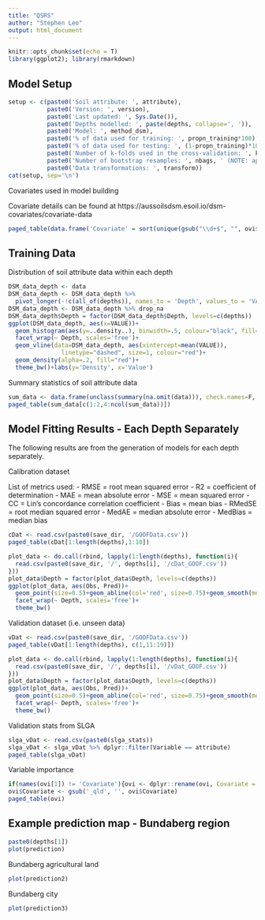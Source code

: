 ```yaml
---
title: "QSRS"
author: "Stephen Leo"
output: html_document
---
```


```r
knitr::opts_chunk$set(echo = T)
library(ggplot2); library(rmarkdown)
```

## Model Setup

```r
setup <- c(paste0('Soil attribute: ', attribute),
           paste0('Version: ', version),
           paste0('Last updated: ', Sys.Date()),
           paste0('Depths modelled: ', paste(depths, collapse=', ')),
           paste0('Model: ', method_dsm),
           paste0('% of data used for training: ', propn_training*100),
           paste0('% of data used for testing: ', (1-propn_training)*100),
           paste0('Number of k-folds used in the cross-validation: ', k_kfold),
           paste0('Number of bootstrap resamples: ', nbags, ' (NOTE: applicable to all models but qrf)'),
           paste0('Data transformations: ', transform))
cat(setup, sep='\n')
```

Covariates used in model building

Covariate details can be found at https://aussoilsdsm.esoil.io/dsm-covariates/covariate-data

```r
paged_table(data.frame('Covariate' = sort(unique(gsub("\\d+$", "", ovi$Covariate)))))
```

## Training Data

Distribution of soil attribute data within each depth

```r
DSM_data_depth <- data
DSM_data_depth <- DSM_data_depth %>% 
  pivot_longer(-!c(all_of(depths)), names_to = 'Depth', values_to = 'VALUE') %>% as.data.frame
DSM_data_depth <- DSM_data_depth %>% drop_na
DSM_data_depth$Depth = factor(DSM_data_depth$Depth, levels=c(depths))
ggplot(DSM_data_depth, aes(x=VALUE))+
  geom_histogram(aes(y=..density..), binwidth=.5, colour="black", fill="white")+
  facet_wrap(~ Depth, scales='free')+
  geom_vline(data=DSM_data_depth, aes(xintercept=mean(VALUE)),
               linetype="dashed", size=1, colour="red")+
  geom_density(alpha=.2, fill="red")+
  theme_bw()+labs(y='Density', x='Value')
```

Summary statistics of soil attribute data

```r
sum_data <- data.frame(unclass(summary(na.omit(data))), check.names=F, stringsAsFactors=F, row.names=NULL)
paged_table(sum_data[c(1:2,4:ncol(sum_data))])
```

## Model Fitting Results - Each Depth Separately

The following results are from the generation of models for each depth separately.

Calibration dataset

List of metrics used:
- RMSE    =   root mean squared error
- R2      =   coefficient of determination
- MAE     =   mean absolute error
- MSE     =   mean squared error
- CC      =   Lin's concordance correlation coefficient
- Bias    =   mean bias
- RMedSE  =   root median squared error
- MedAE   =   median absolute error
- MedBias =   median bias

```r
cDat <- read.csv(paste0(save_dir, '/GOOFData.csv'))
paged_table(cDat[1:length(depths),1:10])
```

```r
plot_data <- do.call(rbind, lapply(1:length(depths), function(i){
  read.csv(paste0(save_dir, '/', depths[i], '/cDat_GOOF.csv'))
}))
plot_data$Depth = factor(plot_data$Depth, levels=c(depths))
ggplot(plot_data, aes(Obs, Pred))+
  geom_point(size=0.5)+geom_abline(col='red', size=0.75)+geom_smooth(method='lm',formula='y ~ x', col='blue', size=0.75)+
  facet_wrap(~ Depth, scales='free')+
  theme_bw()
```

Validation dataset (i.e. unseen data)

```r
vDat <- read.csv(paste0(save_dir, '/GOOFData.csv'))
paged_table(vDat[1:length(depths), c(1,11:19)])
```

```r
plot_data <- do.call(rbind, lapply(1:length(depths), function(i){
  read.csv(paste0(save_dir, '/', depths[i], '/vDat_GOOF.csv'))
}))
plot_data$Depth = factor(plot_data$Depth, levels=c(depths))
ggplot(plot_data, aes(Obs, Pred))+
  geom_point(size=0.5)+geom_abline(col='red', size=0.75)+geom_smooth(method='lm',formula='y ~ x', col='blue', size=0.75)+
  facet_wrap(~ Depth, scales='free')+
  theme_bw()
```

Validation stats from SLGA

```r
slga_vDat <- read.csv(paste0(slga_stats))
slga_vDat <- slga_vDat %>% dplyr::filter(Variable == attribute)
paged_table(slga_vDat)
```

Variable importance

```r
if(names(ovi[1]) != 'Covariate'){ovi <- dplyr::rename(ovi, Covariate = Row.names)}
ovi$Covariate <- gsub('_qld', '', ovi$Covariate)
paged_table(ovi)
```

## Example prediction map - Bundaberg region

```r
paste0(depths[1])
plot(prediction)
```

Bundaberg agricultural land

```r
plot(prediction2)
```

Bundaberg city

```r
plot(prediction3)
```
